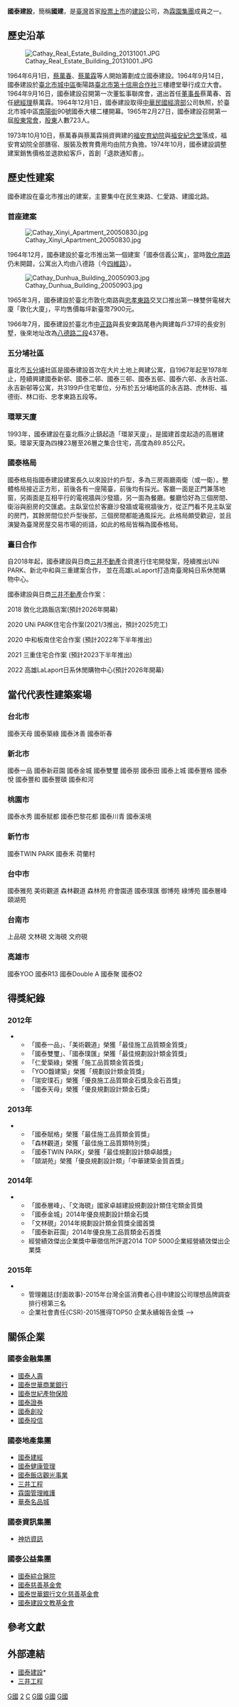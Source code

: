 {{Infobox Company 
| foundation         = 1964年9月14日
| location           =  {{ROC-TW}}<br>[[臺北市|臺北市]][[大安區_(臺北市)|大安區]][[敦化南路|敦化南路]]二段218號2樓
| industry           = 營造建設<br>不動產開發
| products           = 住宅<br>商業辦公大樓等
| revenue            = 
| operating_income   = 
| num_employees      = 130人（2016年） 
| parent             = 
| divisions          =
| subsid             = [[國泰商旅|國泰商旅股份有限公司]]<br>國泰健康管理顧問股份有限公司<br>三井工程股份有限公司等
| capital            = [[新臺幣|新臺幣]]11,595,610,590元<ref>{{Cite web |url=http://www.twse.com.tw/pdf/ch/2501_ch.pdf |title=臺灣證券交易所 |accessdate=2016-12-12 |archive-date=2016-12-20 |archive-url=https://web.archive.org/web/20161220172030/http://www.twse.com.tw/pdf/ch/2501_ch.pdf |dead-url=no }}</ref>
| market_value       =
| accounting_period  = 
| major_shareholder  = 萬寶開發股份有限公司<br>財團法人國泰建設股份有限公司職工福利委員會<br>財團法人國泰建設文化教育基金會
| homepage           = [http://www.cathay-red.com.tw/  www.cathay-red.com.tw]
| footnotes          =
| company_name       = 國泰建設股份有限公司
| company_name_en    = Cathay Real Estate Development Co., Ltd.
| company_logo       = [[File:Logo_國泰建設.jpg|File:Logo 國泰建設.jpg]]
| company_type       = [[上市公司|上市公司]]
| company_slogan     = 誠信正派<br>專業負責<br>穩健經營
| traded_as          = {{twse|2501}}<br>（1967年10月28日上市）
| local_code_name            = TW
| local_code            = 03374306
| key_people         = [[董事長|董事長]]：張清櫆<br>[[總經理|總經理]]：李虹明
| profit             = 
| P/E ratio          =
| earnings per share = 
| Net asset value    =   
}}
'''國泰建設'''，簡稱'''國建'''，是[[臺灣|臺灣]]首家[[股票上市|股票上市]]的[[建筑施工|建設]]公司，為[[霖園集團|霖園集團]]成員之一。

==歷史沿革==
[[File:Cathay_Real_Estate_Building_20131001.JPG|thumb]]

1964年6月1日，[[蔡萬春|蔡萬春]]、[[蔡萬霖|蔡萬霖]]等人開始籌劃成立國泰建設。1964年9月14日，國泰建設於[[臺北市|臺北市]][[城中區_(台北市)|城中區]]衡陽路[[臺北市第十信用合作社|臺北市第十信用合作社]]三樓禮堂舉行成立大會。1964年9月16日，國泰建設召開第一次董監事聯席會，選出首任[[董事長|董事長]]蔡萬春、首任[[總經理|總經理]]蔡萬霖。1964年12月1日，國泰建設取得[[中華民國經濟部|中華民國經濟部]]公司執照，於臺北市城中區[[南陽街|南陽街]]90號國泰大樓二樓開幕。1965年2月27日，國泰建設召開第一屆[[股東常會|股東常會]]，[[股東|股東]]人數723人。{{r|國建50|page=16}}

1973年10月10日，蔡萬春與蔡萬霖捐資興建的[[福安育幼院|福安育幼院]]與[[福安紀念堂|福安紀念堂]]落成，福安育幼院全部膳宿、服裝及教育費用均由院方負擔。1974年10月，國泰建設調整建案銷售價格並退款給客戶，首創「退款通知書」。

==歷史性建案==
國泰建設在臺北市推出的建案，主要集中在民生東路、仁愛路、建國北路。

===首座建案===


[[File:Cathay_Xinyi_Apartment_20050830.jpg|thumb]]

1964年12月，國泰建設於臺北市推出第一個建案「國泰信義公寓」，當時[[敦化南路|敦化南路]]仍未開闢，公寓出入均由八德路（今[[四維路|四維路]]）{{r|國建50|page=20}}。

[[File:Cathay_Dunhua_Building_20050903.jpg|thumb]]

1965年3月，國泰建設於臺北市敦化南路與[[忠孝東路|忠孝東路]]交叉口推出第一棟雙併電梯大廈「敦化大廈」，平均售價每坪新臺幣7900元。

1966年7月，國泰建設於臺北市[[中正路|中正路]]與長安東路尾巷內興建每戶37坪的長安別墅，後來地址改為[[八德路_(臺北市)|八德路二段]]437巷。{{r|張國興|page=286}}{{r|國建50|page=262}}

===五分埔社區===
臺北市[[五分埔|五分埔]]社區是國泰建設首次在大片土地上興建公寓，自1967年起至1978年止，陸續興建國泰新邨、國泰二邨、國泰三邨、國泰五邨、國泰六邨、永吉社區、永吉新邨等公寓，共3199戶住宅單位，分布於五分埔地區的永吉路、虎林街、福德街、林口街、忠孝東路五段等。{{r|國建50|page=285}}

===環翠天廈===
1993年，國泰建設在臺北縣汐止鎮起造「環翠天廈」，是國建首度起造的高層建築。環翠天廈為四棟23層至26層之集合住宅，高度為89.85公尺{{r|國建50|page=84}}。

===國泰格局===
國泰格局指國泰建設建案長久以來設計的戶型，多為三房兩廳兩衛（或一衛）。整體格局接近正方形，前後各有一座陽臺，前後均有採光。客廳一面是正門兼落地窗，另兩面是互相平行的電視牆與沙發牆，另一面為餐廳。餐廳恰好為三個房間、衛浴與廚房的交匯處。主臥室位於客廳沙發牆或電視牆後方，從正門看不見主臥室的房門，其餘房間位於戶型後部，三個房間都能通風採光。此格局頗受歡迎，並且演變為臺灣房屋交易市場的術語，如此的格局皆稱為國泰格局。

===臺日合作===
自2018年起，國泰建設與日商[[三井不動產|三井不動產]]合資進行住宅開發案，陸續推出UNi PARK、新北中和與三重建案合作，
並在高雄LaLaport打造南臺灣純日系休閒購物中心。

國泰建設與日商[[三井不動產|三井不動產]]合作案：

2018 敦化北路飯店案(預計2026年開幕)

2020  UNi PARK住宅合作案(2021/3推出，預計2025完工)

2020 中和板南住宅合作案 (預計2022年下半年推出)

2021 三重住宅合作案 (預計2023下半年推出)

2022 高雄LaLaport日系休閒購物中心(預計2026年開幕)

==當代代表性建築案場==

===台北市===
國泰天母
國泰築綠
國泰沐善
國泰昕春

===新北市===
國泰一品
國泰新莊園
國泰金城
國泰雙璽
國泰朋
國泰田
國泰上城
國泰豐格
國泰悅
國泰豐和
國泰豐碩
國泰和河

===桃園市===
國泰水秀
國泰賦都
國泰巴黎花都
國泰川青
國泰溪境

===新竹市===
國泰TWIN PARK
國泰禾
荷蘭村

===台中市===
國泰雅苑
美術觀道
森林觀道
森林苑
府會園道
國泰璞匯
御博苑
綠博苑
國泰層峰
頤湖苑

===台南市===
上品硯
文林硯
文海硯
文府硯

===高雄市===
國泰YOO
國泰R13
國泰Double A
國泰聚
國泰O2

==得獎紀錄==

===2012年===
**「國泰一品」、「美術觀道」榮獲「最佳施工品質類金質獎」
**「國泰雙璽」、「國泰璞匯」榮獲「最佳規劃設計類金質獎」
**「仁愛築綠」榮獲「施工品質類金質首獎」
**「YOO馥建築」榮獲「規劃設計類金質獎」
**「瑞安璞石」榮獲「優良施工品質類金石獎及金石首獎」
**「國泰天母」榮獲「優良規劃設計類金石獎」

===2013年===
**「國泰賦格」榮獲「最佳施工品質類金質獎」
**「森林觀道」榮獲「最佳施工品質類特別獎」
**「國泰TWIN PARK」榮獲「最佳規劃設計類卓越獎」
**「頤湖苑」榮獲「優良規劃設計類」「中華建築金質首獎」

===2014年===
**「國泰層峰」、「文海硯」國家卓越建設規劃設計類住宅類金質獎
**「國泰金城」2014年優良規劃設計類金石獎
**「文林硯」2014年規劃設計類金質獎全國首獎
**「國泰新莊園」2014年優良施工品質類金石首獎
**經營績效傑出企業獎中華徵信所評選2014 TOP 5000企業經營績效傑出企業獎

===2015年===
**管理雜誌(封面故事)-2015年台灣全區消費者心目中建設公司理想品牌調查排行榜第三名
**企業社會責任(CSR)-2015獲得TOP50 企業永續報告金獎  -->

==關係企業==
===國泰金融集團===
* [[國泰人壽|國泰人壽]]
* [[國泰世華商業銀行|國泰世華商業銀行]]
* [[國泰世紀產物保險|國泰世紀產物保險]]
* [[國泰證券|國泰證券]]
* [[國泰創投|國泰創投]]
* [[國泰投信|國泰投信]]
===國泰地產集團===
* [[國泰建經|國泰建經]]
* [[國泰健康管理|國泰健康管理]]
* [[國泰飯店觀光事業|國泰飯店觀光事業]]
* [[三井工程|三井工程]]
* [[霖園管理維護|霖園管理維護]]
* [[華泰名品城|華泰名品城]]

===國泰資訊集團===
* [[神坊資訊|神坊資訊]]
===國泰公益集團===
* [[國泰綜合醫院|國泰綜合醫院]]
* [[國泰慈善基金會|國泰慈善基金會]]
* [[國泰世華銀行文化慈善基金會|國泰世華銀行文化慈善基金會]]
* [[國泰建設文教基金會|國泰建設文教基金會]]

==參考文獻==
{{reflist|refs=
<ref name="國建50">{{cite book|author1=國泰建設五十年史編輯委員會|title=《國泰建設五十年史》|date=2014年10月|publisher=國泰建設,|location=臺北市|url=http://www.cathay-red.com.tw/50th/50y-contact.html|access-date=2015-11-05|archive-url=https://web.archive.org/web/20160304224807/http://www.cathay-red.com.tw/50th/50y-contact.html|archive-date=2016-03-04|dead-url=yes}}</ref>
<ref name="張國興">{{cite book|author1=張國興|title=《自立的台灣》|date=1990年|publisher=稻鄉出版社|}}</ref>
}}

== 外部連結 ==
{{commons category|Cathay Real Estate}}
*[http://www.cathay-red.com.tw/ 國泰建設]*{{Wayback|url=http://www.cathay-red.com.tw/ |date=20160304224807 }}
*[http://www.sanching.com.tw/ 三井工程]{{Wayback|url=http://www.sanching.com.tw/ |date=20191028211956 }}

{{台灣建築公司（上市）}}
{{Portal bar|台灣|建築|企業}}

[[Category:台灣建築公司|G國]]
[[Category:臺灣證券交易所上市公司|2]]
[[Category:總部位於臺北市大安區的工商業機構|C]]
[[Category:霖園集團|G國]]
[[Category:1964年成立的公司|G國]]
[[Category:1964年台灣建立|G國]]